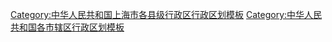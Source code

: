 [[Category:中华人民共和国上海市各县级行政区行政区划模板|Category:中华人民共和国上海市各县级行政区行政区划模板]]
[[Category:中华人民共和国各市辖区行政区划模板|Category:中华人民共和国各市辖区行政区划模板]]